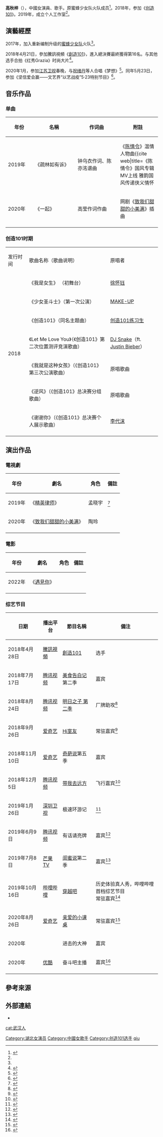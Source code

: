 {{藝人
| 類型 = 女艺人
| 姓名 = 高秋梓
| 羅馬拼音 = Gao Qiu-Zi
| 英文名 =  
| 暱稱 = 胖虎
| 圖片 =
| 圖片簡介 = 
| 圖片尺寸 = 
| 出生日期 = {{birth_date_and_age|1998|4|28}}
| 出生地點 = {{CHN}}[[湖北|湖北]][[武汉|武汉]]
| 國籍 = {{PRC}}
| 籍貫 = 
| 語言 = [[普通話|普通話]] 
| 教育程度 =
| 母校 = 
| 職業 = [[歌手|歌手]]、[[演員|演員]]
| 音乐类型 = [[华语流行音乐|华语流行音乐]]
| 出道日期 = 2017年
| 活躍年代 = 2018年至今
| 經紀公司 = [[姊妹淘|姊妹淘]]（2017-2019)、高秋梓工作室（2019-）<ref name="#1">{{cite web|title=高秋梓宣布解约姊妹淘 成立工作室处理个人事务|url=http://www.eastent.com/mingxing/fengsheng/2019/0313/86100.html|website=东方娱乐|date=2019-03-13|access-date=2020-10-31|}}</ref>。
| 代表作 =   
| 相關節目 = 
}}
'''高秋梓'''（{{bd|1998年|4月28日}}），中國女演員、歌手。原蜜蜂少女队火队成员<ref name="#2">{{cite web|title=蜜蜂少女队震撼升级 或将成标志性中国女团|url=http://ent.163.com/17/1201/18/D4JDB6US00038793.html|website=网易娱乐|date=2017-12-01|access-date=2020-10-31|}}</ref>。2018年，参加《[[创造101|创造101]]》。2019年，成立个人工作室<ref name="#1"/>。 

==演藝經歷==
2017年，加入重新编制升级的[[蜜蜂少女队|蜜蜂少女队]]火队<ref name="#2"/>。

2018年4月21日，參加騰訊視頻《[[創造101|創造101]]》，進入總決賽最終獲得第16名。与其他选手合拍《红秀Grazia》时尚大片<ref>{{cite web|title=《101》女孩首拍大片 高秋梓惊艳|url=https://ent.163.com/photoview/00AJ0003/654555.html#p=DK6I1N0B00AJ0003NOS|website=网易娱乐|access-date=2020-10-31|}}</ref>。

2020年1月，参加[[江苏卫视|江苏卫视]]春晚，与[[祝绪丹|祝绪丹]]等人合唱《梦想》<ref>{{cite web|title=今晚登场的江苏卫视春晚刚刚发布节目单：00后范丞丞、欧阳娜娜结伴登台、年代金曲团、巩汉林父子都要来拜年|url=https://www.cqcb.com/entertainment/2020-01-25/2123035_pc.html|website=重庆晨报|access-date=2020-10-31|}}</ref>。同年5月23日，参加《坚信爱会赢——文艺界“以艺战疫”5·23特别节目》<ref>{{cite web|title=《坚信爱会赢——文艺界“以艺战疫”5·23特别节目》将推出|url=http://www.cflac.org.cn/zgysb/dz/ysb/history/20200522/index.htm?page=/page_1/202005/t20200522_481536.htm&pagenum=1|website=中国艺术报|access-date=2020-10-31|}}</ref>。

==音乐作品==
===单曲===
{| class="wikitable"
! width="100" |年份
! width="200" | 名稱
! width="200" |作词曲
! width="150" | 附註
|-
|2019年
|《疏林如有诉》
|钟乌衣作词、陈亦洺谱曲
|《[[陈情令|陈情令]]》温情人物曲<ref>{{cite web|title=《陈情令》国风专辑MV上线 雅韵国风传递侠义情怀
|url=https://ent.163.com/19/0725/10/EKU4PK2D00038793.html|website=网易娱乐|date=2019-07-25|access-date=2020-10-31|}}</ref>
|-
|2020年
|《一起》
|高莹作词作曲
|网剧《[[致我们甜甜的小美满|致我们甜甜的小美满]]》插曲
|-
|}
=== 创造101时期 ===
{|class="wikitable"style=text-align:center;font-size:97%
|-style=background:pink;font-weight:bold
|发行时间 || 歌曲名称（歌曲说明）|| 原唱者 
|-
| rowspan="7"|2018
| 《我是女生》 （初舞台）
| [[徐怀钰|徐怀钰]]
|-
|《少女圣斗士》（第一次公演）
| [[MAKE-UP|MAKE-UP]]
|-
| 《创造101》（同名主题曲）
| [[创造101|创造101练习生]]
|-
| 《Let Me Love You》（《创造101》第二次位置测评竞演歌曲）
| [[DJ_Snake|DJ Snake]]（ft. [[Justin_Bieber|Justin Bieber]]）
|-
| 《我就是这种女孩》（《创造101》第三次公演歌曲）
| 原唱歌曲
|-
| 《逆风》（《创造101》总决赛分组歌曲）
|原唱歌曲
|-
|《谢谢你》（《创造101》总决赛个人展示歌曲）
|[[李代沫|李代沫]]
|-
|}

==演出作品==
===電視劇===
{|class="wikitable" 
!年份
!劇名
!角色
!備註
|-
|  2019年
|《[[精英律师|精英律师]]》
|孟晓宇
|  <ref>{{cite web|title=《精英律师》高秋梓律政佳人plus娇憨惹人爱|url=https://ent.163.com/19/1231/14/F1NTBK5A00038793.html|website=新浪网|date=2019-12-31|access-date=2020-10-31|}}</ref>
|-
|2020年
| 《[[致我们甜甜的小美满|致我们甜甜的小美满]]》 
|  陶玲
| 
|-
|}

===電影===
{|class="wikitable" 
!年份
!劇名
!角色
!備註
|-
|2022年
| 《[[遇見你_(電影)|遇見你]]》 
|  
| 
|-
|}

===综艺节目===
{| class="wikitable"
|-style="background:#00D8FF; font-weight:bold"
! 日期 || 播出平台||節目名稱 || 備注
|-
|2018年4月28日||[[騰訊視頻|騰訊視頻]]||[[創造101|創造101]]||选手
|-
|2018年7月17日||[[腾讯视频|腾讯视频]]||[[美食告白记|美食告白记]]第二季||嘉宾
|-
|2018年8月24日||[[腾讯视频|腾讯视频]]||[[明日之子_(第二季)|明日之子 第二季]]||厂牌助攻<ref>{{cite web|title=斯外戈《管他什么音乐》上线酷狗 获花花认可|url=http://yule.voc.com.cn/article/201808/201808271702596734.html|website=华声娱乐|date=2018-08-27|access-date=2020-10-31|}}</ref>
|-
|2018年9月26日
|[[爱奇艺|爱奇艺]]
|[[Hi室友|Hi室友]]
|常驻嘉宾<ref>{{cite web|title=陈立农首档常驻综艺《Hi室友》开播 性格圈粉获赞|url=http://ent.163.com/18/0928/12/DSPPS2IG00038793.html|website=网易娱乐|date=2018-09-28|access-date=2020-10-31|}}</ref>
|-
|2018年11月10日
|[[爱奇艺|爱奇艺]]
|[[奇葩说|奇葩说]]第五季
|嘉宾
|-
|2018年12月5日
|[[腾讯视频|腾讯视频]]
|[[带我去远方（综艺）|带我去远方]]
|飞行嘉宾<ref>{{cite web|title=《带我去远方》陈意涵高秋梓荷叶装T台首秀|url=https://ent.huanqiu.com/article/9CaKrnKfPQ5|website=环球网|date=2018-12-12|access-date=2020-10-31|}}</ref>
|-
|2019年1月26日
|[[深圳卫视|深圳卫视]]
|极速环游记
|<ref>{{cite web|title=李如儒高秋梓厉嘉琪秒变“土家阿妹”，ABC《极速环游记》打卡土家族传统文化|url=http://news.yule.com.cn/html/201902/290819.html|website=中娱网|date=2019-02-01|access-date=2020-10-31|}}</ref>
|-
|2019年6月9日
|[[腾讯视频|腾讯视频]]
|有话请亮牌
|嘉宾<ref>{{cite web|title=有话请亮牌丨膀大腰圆的她进101是意外：导演选我只因为表情包|url=https://xw.qq.com/cmsid/20190609V0C0U101|website=腾讯新闻|date=2019-06-09|access-date=2020-10-31|}}</ref>
|-
|2019年7月8日
|[[芒果TV|芒果TV]]
|[[闺蜜说|闺蜜说]]第二季
|嘉宾<ref>{{cite web|title=闺蜜说 第二季20190708期：高秋梓现场高调帮闺蜜征婚？张欣尧自曝童年“心酸”故事|url=https://w.mgtv.com/b/329655/5934191.html?fpa=se|website=芒果TV|date=2019-07-08|access-date=2020-10-31|}}</ref>
|-
|2019年10月16日
|[[哔哩哔哩|哔哩哔哩]]
|[[穿越吧|穿越吧]]
|历史体验真人秀，哔哩哔哩首档综艺节目<br/>常驻嘉宾<ref>{{cite web|title=载“史”归来 穿越次元 《穿越吧》正式上线|url=https://ent.163.com/19/1016/12/ERK106B800037VVV.html|website=网易娱乐|date=2019-10-16|access-date=2020-10-31|}}</ref>
|-
|2020年8月26日
|[[爱奇艺|爱奇艺]]
|[[亲爱的小课桌|亲爱的小课桌]]
|常驻嘉宾<ref>{{cite web|title=《亲爱的小课桌》官宣艺人阵容 陈建斌叶一茜联手开课|url=http://ent.ynet.com/2020/08/05/2777904t1254.html|website=北青网|date=2020-08-05|access-date=2020-10-31|}}</ref>
|-
|2020年
|
|进击的大神
|嘉宾
|-
|2020年
|[[优酷|优酷]]
|奋斗吧主播
|嘉宾<ref>{{cite web|title=《奋斗吧主播》聚焦真职场 25位女艺人挑战直播带货|url=http://www.chinanews.com/yl/2020/09-28/9302376.shtml|website=中国新闻网|date=2020-09-28|access-date=2020-10-31|}}</ref>
|-
|}

== 參考來源 ==
{{reflist|2}}

== 外部連結 ==
* {{Sinaweibo|2139335344|高秋梓}}

{{创造101}}
{{DEFAULTSORT:gao qiuzi}}
[[cat:武汉人|cat:武汉人]]
[[Category:湖北女演员|Category:湖北女演员]]
[[Category:中國女歌手|Category:中國女歌手]]
[[Category:创造101选手|Category:创造101选手]]
[[Category:高姓|qiu]]